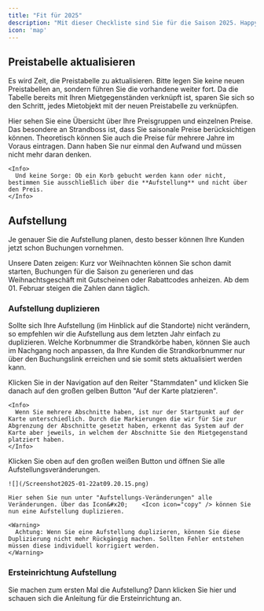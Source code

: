 ```yaml
---
title: "Fit für 2025"
description: "Mit dieser Checkliste sind Sie für die Saison 2025. Happy Booking!"
icon: 'map'
---
```


## Preistabelle aktualisieren

Es wird Zeit, die Preistabelle zu aktualisieren. Bitte legen Sie keine neuen Preistabellen an, sondern führen Sie die vorhandene weiter fort. Da die Tabelle bereits mit Ihren Mietgegenständen verknüpft ist, sparen Sie sich so den Schritt, jedes Mietobjekt mit der neuen Preistabelle zu verknüpfen.

<Steps>
  <Step title="Öffnen Sie die Seite 'Preise'">
    Hier sehen Sie eine Übersicht über Ihre Preisgruppen und einzelnen Preise. Das besondere an Strandboss ist, dass Sie saisonale Preise berücksichtigen können.
  </Step>

  <Step title="Prüfen Sie, ob alle Preise bis Ende 2025 gepflegt sind">
    Theoretisch können Sie auch die Preise für mehrere Jahre im Voraus eintragen. Dann haben Sie nur einmal den Aufwand und müssen nicht mehr daran denken.

    <Info>
      Und keine Sorge: Ob ein Korb gebucht werden kann oder nicht, bestimmen Sie ausschließlich über die **Aufstellung** und nicht über den Preis.
    </Info>
  </Step>
</Steps>

## Aufstellung

Je genauer Sie die Aufstellung planen, desto besser können Ihre Kunden jetzt schon Buchungen vornehmen.

<Info>
  Unsere Daten zeigen: Kurz vor Weihnachten können Sie schon damit starten, Buchungen für die Saison zu generieren und das Weihnachtsgeschäft mit Gutscheinen oder Rabattcodes anheizen. Ab dem 01. Februar steigen die Zahlen dann täglich.
</Info>

### Aufstellung duplizieren

Sollte sich Ihre Aufstellung (im Hinblick auf die Standorte) nicht verändern, so empfehlen wir die Aufstellung aus dem letzten Jahr einfach zu duplizieren. Welche Korbnummer die Strandkörbe haben, können Sie auch im Nachgang noch anpassen, da Ihre Kunden die Strandkorbnummer nur über den Buchungslink erreichen und sie somit stets aktualisiert werden kann.  

<Steps>
  <Step title="Öffnen Sie die Aufstellungs-Ansicht">
    Klicken Sie in der Navigation auf den Reiter "Stammdaten" und klicken Sie danach auf den großen gelben Button "Auf der Karte platzieren".

    <Info>
      Wenn Sie mehrere Abschnitte haben, ist nur der Startpunkt auf der Karte unterschiedlich. Durch die Markierungen die wir für Sie zur Abgrenzung der Abschnitte gesetzt haben, erkennt das System auf der Karte aber jeweils, in welchem der Abschnitte Sie den Mietgegenstand platziert haben.
    </Info>
  </Step>

  <Step title="In der Aufstellung">
    Klicken Sie oben auf den großen weißen Button und öffnen Sie alle Aufstellungsveränderungen.

    ![](/Screenshot2025-01-22at09.20.15.png)

    Hier sehen Sie nun unter "Aufstellungs-Veränderungen" alle Veränderungen. Über das Icon&#x20;    <Icon icon="copy" /> können Sie nun eine Aufstellung duplizieren.

    <Warning>
      Achtung: Wenn Sie eine Aufstellung duplizieren, können Sie diese Duplizierung nicht mehr Rückgängig machen. Sollten Fehler entstehen müssen diese individuell korrigiert werden.
    </Warning>
  </Step>
</Steps>

### Ersteinrichtung Aufstellung

Sie machen zum ersten Mal die Aufstellung? Dann klicken Sie hier und schauen sich die Anleitung für die Ersteinrichtung an.